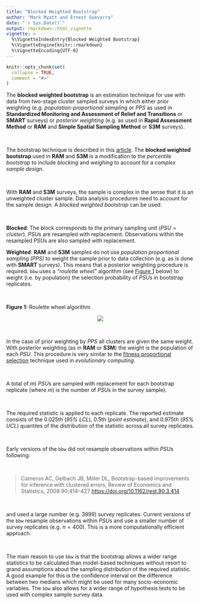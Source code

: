 ```yaml
---
title: "Blocked Weighted Bootstrap"
author: "Mark Myatt and Ernest Guevarra"
date: "`r Sys.Date()`"
output: rmarkdown::html_vignette
vignette: >
  %\VignetteIndexEntry{Blocked Weighted Bootstrap}
  %\VignetteEngine{knitr::rmarkdown}
  %\VignetteEncoding{UTF-8}
---
```


```r
knitr::opts_chunk$set(
  collapse = TRUE,
  comment = "#>"
)
```

The **blocked weighted bootstrap** is an estimation technique for use with data from two-stage cluster sampled surveys in which either prior weighting (e.g. *population-proportional sampling* or *PPS* as used in **Standardized Monitoring and Assessment of Relief and Transitions** or **SMART** surveys) or *posterior weighting* (e.g. as used in **Rapid Assessment Method** or **RAM** and **Simple Spatial Sampling Method** or **S3M** surveys).

<br/>

The bootstrap technique is described in this [article](https://en.wikipedia.org/wiki/Bootstrapping_(statistics)). The **blocked weighted bootstrap** used in **RAM** and **S3M** is a modification to the *percentile bootstrap* to include *blocking* and *weighing* to account for a *complex sample design*.

<br/>

With **RAM** and **S3M** surveys, the sample is complex in the sense that it is an unweighted cluster sample. Data analysis procedures need to account for the sample design. A *blocked weighted bootstrap* can be used:

<br/>

**Blocked**: The block corresponds to the primary sampling unit ($PSU = cluster$). *PSU*s are resampled with replacement. Observations within the resampled *PSU*s are also sampled with replacement.

**Weighted**: **RAM** and **S3M** samples do not use *population proportional sampling (PPS)* to weight the sample prior to data collection (e.g. as is done with **SMART** surveys). This means that a posterior weighting procedure is required. `bbw` uses a *"roulette wheel"* algorithm (see [Figure 1](#FIG1) below) to weight (i.e. by population) the selection probability of *PSU*s in bootstrap replicates.

<br/>

<a name="FIG1"></a>
**Figure 1:** Roulette wheel algorithm
<p align="center">
![](../man/figures/rouletteWheel.png)
</p>

<br/>

In the case of prior weighting by *PPS* all clusters are given the same weight. With posterior weighting (as in **RAM** or **S3M**) the weight is the population of each *PSU*. This procedure is very similar to the [fitness proportional selection](https://en.wikipedia.org/wiki/Fitness_proportionate_selection) technique used in *evolutionary computing*.

<br/>

A total of $m$) *PSU*s are sampled with replacement for each bootstrap replicate (where $m$) is the number of *PSU*s in the survey sample).

<br/>

The required statistic is applied to each replicate. The reported estimate consists of the 0.025th (*95\% LCL*), 0.5th (*point estimate*), and 0.975th (*95\% UCL*) quantiles of the distribution of the statistic across all survey replicates.

<br/>

Early versions of the `bbw` did not resample observations within *PSU*s following:

<br/>

> Cameron AC, Gelbach JB, Miller DL, Bootstrap-based improvements for inference with clustered errors, Review of Economics and Statistics, 2008:90;414–427 <https://doi.org/10.1162/rest.90.3.414>

<br/>

and used a large number (e.g. $3999$) survey replicates. Current versions of the `bbw` resample observations within *PSU*s and use a smaller number of survey replicates (e.g. $n = 400$). This is a more computationally efficient approach.

<br/>

The main reason to use `bbw` is that the bootstrap allows a wider range statistics to be calculated than model-based techniques without resort to grand assumptions about the sampling distribution of the required statistic. A good example for this is the confidence interval on the difference between two medians which might be used for many socio-economic variables. The `bbw` also allows for a wider range of hypothesis tests to be used with complex sample survey data.
